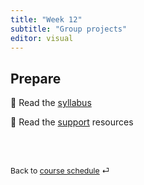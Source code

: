 ```yaml
---
title: "Week 12"
subtitle: "Group projects"
editor: visual
---
```



## Prepare

📖 Read the [syllabus](/course-syllabus.html)

📖 Read the [support](/course-support.html) resources


<br><br>

::: {style="font-size: 0.875em;"}
Back to [course schedule](/ "Course schedule") ⏎
:::